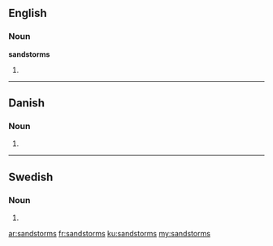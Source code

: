 ==English==

===Noun===
'''sandstorms'''

# {{plural of|[[sandstorm]]}}

----

==Danish==

===Noun===
{{head|da|noun form|g=c}}

# {{form of|genitive singular indefinite|sandstorm|lang=da}}

----

==Swedish==

===Noun===
{{head|sv|noun form}}

# {{sv-noun-form-indef-gen|sandstorm}}

[[ar:sandstorms]]
[[fr:sandstorms]]
[[ku:sandstorms]]
[[my:sandstorms]]